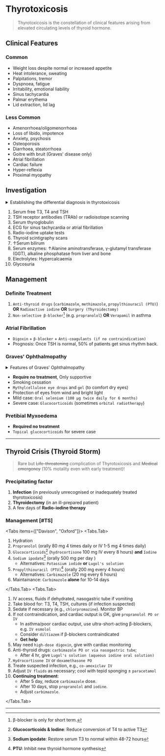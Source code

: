 # Thyrotoxicosis

> Thyrotoxicosis is the constellation of clinical features arising from elevated circulating levels of thyroid hormone.

## Clinical Features


### Common

- Weight loss despite normal or increased appetite
- Heat intolerance, sweating
- Palpitations, tremor
- Dyspnoea, fatigue
- Irritability, emotional liability
- Sinus tachycardia
- Palmar erythema
- Lid extraction, lid lag

### Less Common

- Amenorrhoea/oligomenorrhoea
- Loss of libido, impotence
- Anxiety, psychosis
- Osteoporosis
- Diarrhoea, steatorrhoea
- Goitre with bruit (Graves' disease only)
- Atrial fibrillation
- Cardiac failure
- Hyper-reflexia
- Proximal myopathy

## Investigation

<details>
<summary>Establishing the differential diagnosis in thyrotoxicosis</summary>

- Serum `↓TSH` and `↑T3 ± T4`
  - Possible non-thyroid illness? → Check again after acute illness has resolved
  - Clinically thyrotoxic → `TSH receptor antibodies (TRAb)`
    - If _positive_ → **Graves' disease**
    - If ~~negative~~ → `Thyroid scintigraphy`
    - If not available: Any features of Graves's disease:
      - If _Yes_: Any features of non-Graves' thyrotoxicosis:
        - If _Yes_: `Thyroid scintigraphy`
        - If ~~No~~: **Graves' disease**
      - If ~~No~~: `Thyroid scintigraphy`
        1.  Low-uptake thyrotoxicosis (Transient thyroiditis, Extrathyroidal T4 source)
        1.  Toxinc adenoma
        1.  Toxic multinodular goitre
        1.  **Graves' disease**

</details>

1. Serum free T3, T4 and TSH
1. TSH receptor antibodies (TRAb) or radioisotope scanning
1. Serum thyroglobulin
1. ECG for sinus tachycardia or atrial fibrillation
1. Radio-iodine uptake tests
1. Thyroid scintigraphy scans
1. ↑Serum bilirum
1. Serum enzymes: ↑Alanine aminotransferase, γ-glutamyl transferase (GGT), alkaline phosphatase from liver and bone
1. Electrolytes: Hypercalcaemia
1. Glycosuria

## Management

### Definite Treatment

1. `Anti-thyroid drugs` (`carbimazole`, `methimazole`, `propylthiouracil (PTU)`) **OR** `Radioactive iodine` **OR** `Surgery (Thyroidectomy)`
1. `Non-selective β-blocker`[^4] (e.g. `propranolol`) **OR** `Verapamil` in asthma

### Atrial Fibrillation

- `Digoxin` + `β-blocker` + `Anti-coagulants (if no contraindication)`
- Prognosis: Once TSH is normal, 50% of patients get sinus rhythm back.

### Graves' Ophthalmopathy

<details>
<summary>Features of Graves' Ophthalmopathy</summary>

- Common in men and cigarette smokers
- Corneal oedema and optic nerve compression reduce visual acuity, colour vision and results diplopia
- Wind and bright light worsen lacrimation

</details>

- **Require no treatment**, Only supportive
- Smoking cessation
- `Mythylcellulose eye drops` and `gel` (to comfort dry eyes)
- Protection of eyes from wind and bright light
- Mild case: `Oral selenium (100 μg twice daily for 6 months)`
- Severe case: `Glucocorticoids` (sometimes `orbital radiotherapy`)

### Pretibial Myxoedema

- **Required no treatment**
- `Topical glucocorticoids` for severe case

---

## Thyroid Crisis (Thyroid Storm)

> Rare but ~~Life-threatening~~ complication of Thyrotoxicosis and ~~Medical emergency~~ (10% motality even with early treatment)!

### Precipitating factor

1. **Infection** (in previously unrecognised or inadequately treated thyrotoxicosis)
1. **Thyroidectomy** (in an ill-prepared patient)
1. A few days of **Radio-iodine therapy**

### Management [#TS]

<Tabs items={["Davison", "Oxford"]}>
<Tabs.Tab>

1. Hydration
1. `Propranolol` (orally 80 mg 4 times daily or IV 1-5 mg 4 times daily)
1. `Glucocorticoids`[^5] (`hydrocortisone` 100 mg IV every 8 hours) **and** `Iodine`
1. `Sodium ipodate`[^6] (orally 500 mg per day )
   - Alternatives: `Potassium iodide` **or** `Lugol's solution`
1. `Propylthiouracil (PTU)`[^7] (orally 200 mg every 4 hours)
   - Alternatives: `Carbimazole` (20 mg every 6 hours)
1. Maintainance: `Carbimazole` **alone** for 10-14 days

</Tabs.Tab>
<Tabs.Tab>

1. IV access, fluids if dehydrated, nasogastric tube if vomiting
1. Take blood for: T3, T4, TSH, cultures (if infection suspected)
1. Sedate if necessary (e.g., `chlorpromazine`). Monitor BP
1. If not contraindication, and cardiac output is OK, give `propranolol PO or IV`
   - In asthma/poor cardiac output, use ultra-short-acting β-blockers, e.g. `IV esmolol`
   - Consider `diltiazem` if β-blockers contraindicated
   - **Get help**
1. May need `high-dose digoxin`, give with cardiac monitoring
1. Anti-thyroid drugs: `carbimazole PO or via nasogastric tube`;
   - After 4 hr, give `Lugol's solution (aqueous iodine oral solution)`
1. `Hydrocortisone IV` or `dexamethasone PO`
1. Treate suspected infection, e.g., `co-amoxiclav IV`
1. Adjust `IV fluids` as necessary; cool with tepid sponging ± `paracetamol`
1. **Continuing treatment**:
   - After 5 day, reduce `carbimazole` dose.
   - After 10 days, stop `propranolol` and `iodine`.
   - Adjust `carbimazole`.

</Tabs.Tab>
</Tabs>

---

[^1]: **Acropachy**: Finger clubbing (A periosteal hypertrophy, indistinguishable from finger clubbing)

[^2]: **Onycholysis**: Nail loose in nailbed starting at the tip or sides

[^3]: **Diplopia**: Double vision

[^4]: β-blocker is only for short term.

[^5]: **Glucocorticoids & Iodine**: Reduce conversion of T4 to active T3

[^6]: **Sodium ipodate**: Restore serum T3 to normal within 48-72 hours

[^7]: **PTU**: Inhibit new thyroid hormone synthesis
